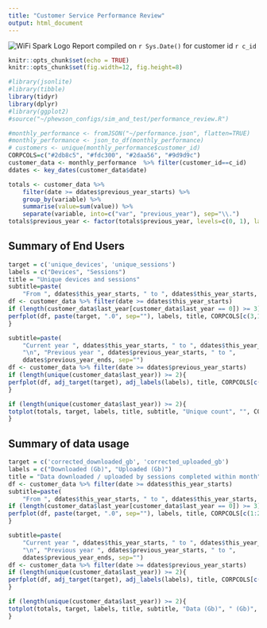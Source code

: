 ```yaml
---
title: "Customer Service Performance Review"
output: html_document
---
```


![WiFi Spark Logo](logo.jpg)
Report compiled on `r Sys.Date()` for customer id `r c_id`



```r
knitr::opts_chunk$set(echo = TRUE)
knitr::opts_chunk$set(fig.width=12, fig.height=8) 
```

```r
#library(jsonlite)
#library(tibble)
library(tidyr)
library(dplyr)
#library(ggplot2)
#source("~/phewson_configs/sim_and_test/performance_review.R")
```

```r
#monthly_performance <- fromJSON("~/performance.json", flatten=TRUE)
#monthly_performance <- json_to_df(monthly_performance)
# customers <- unique(monthly_performance$customer_id)
CORPCOLS=c("#2db8c5", "#fdc300", "#2daa56", "#9d9d9c")
customer_data <- monthly_performance  %>% filter(customer_id==c_id)
ddates <- key_dates(customer_data$date)
```


```r
totals <- customer_data %>%
    filter(date >= ddates$previous_year_starts) %>%
    group_by(variable) %>%
    summarise(value=sum(value)) %>%
    separate(variable, into=c("var", "previous_year"), sep="\\.")
totals$previous_year <- factor(totals$previous_year, levels=c(0, 1), labels=c("Current year", "Previous year"))
```

## Summary of End Users

```r
target = c('unique_devices', 'unique_sessions')
labels = c("Devices", "Sessions")
title = "Unique devices and sessions"
subtitle=paste(
    "From ", ddates$this_year_starts, " to ", ddates$this_year_starts, sep="")
df <- customer_data %>% filter(date >= ddates$this_year_starts)
if (length(customer_data$last_year[customer_data$last_year == 0]) >= 3){
perfplot(df, paste(target, ".0", sep=""), labels, title, CORPCOLS[c(3,1)], subtitle, "Unique count", "")
}
```

```r
subtitle=paste(
    "Current year ", ddates$this_year_starts, " to ", ddates$this_year_ends,
    "\n", "Previous year ", ddates$previous_year_starts, " to ",
    ddates$previous_year_ends, sep="")
df <- customer_data %>% filter(date >= ddates$previous_year_starts)
if (length(unique(customer_data$last_year)) >= 2){
perfplot(df, adj_target(target), adj_labels(labels), title, CORPCOLS[c(3,1,2,4)], subtitle, "Unique count", "")
}
```

```r
if (length(unique(customer_data$last_year)) >= 2){
totplot(totals, target, labels, title, subtitle, "Unique count", "", CORPCOLS[c(3,1)])
}
```

## Summary of data usage


```r
target = c('corrected_downloaded_gb', 'corrected_uploaded_gb')
labels = c("Downloaded (Gb)", "Uploaded (Gb)")
title = "Data downloaded / uploaded by sessions completed within month"
df <- customer_data %>% filter(date >= ddates$this_year_starts)
subtitle=paste(
    "From ", ddates$this_year_starts, " to ", ddates$this_year_starts, sep="")
if (length(customer_data$last_year[customer_data$last_year == 0]) >= 3){
perfplot(df, paste(target, ".0", sep=""), labels, title, CORPCOLS[c(1:2)], subtitle, "Data (Gb)", " (Gb)")
}
```

```r
subtitle=paste(
    "Current year ", ddates$this_year_starts, " to ", ddates$this_year_ends,
    "\n", "Previous year ", ddates$previous_year_starts, " to ",
    ddates$previous_year_ends, sep="")
df <- customer_data %>% filter(date >= ddates$previous_year_starts)
if (length(unique(customer_data$last_year)) >= 2){
perfplot(df, adj_target(target), adj_labels(labels), title, CORPCOLS[c(3,4,1,2)], subtitle, "Data (Gb)", " (Gb)")
}
```


```r
if (length(unique(customer_data$last_year)) >= 2){
totplot(totals, target, labels, title, subtitle, "Data (Gb)", " (Gb)", CORPCOLS[c(1,2)])
}
```
